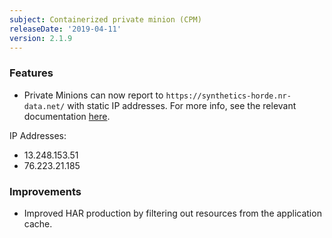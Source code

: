 ```yaml
---
subject: Containerized private minion (CPM)
releaseDate: '2019-04-11'
version: 2.1.9
---
```


### Features

* Private Minions can now report to `https://synthetics-horde.nr-data.net/` with static IP addresses. For more info, see the relevant documentation [here](https://docs.newrelic.com/docs/apm/new-relic-apm/getting-started/networks#synthetics-private-locations).

IP Addresses:

* 13.248.153.51
* 76.223.21.185

### Improvements

* Improved HAR production by filtering out resources from the application cache.
